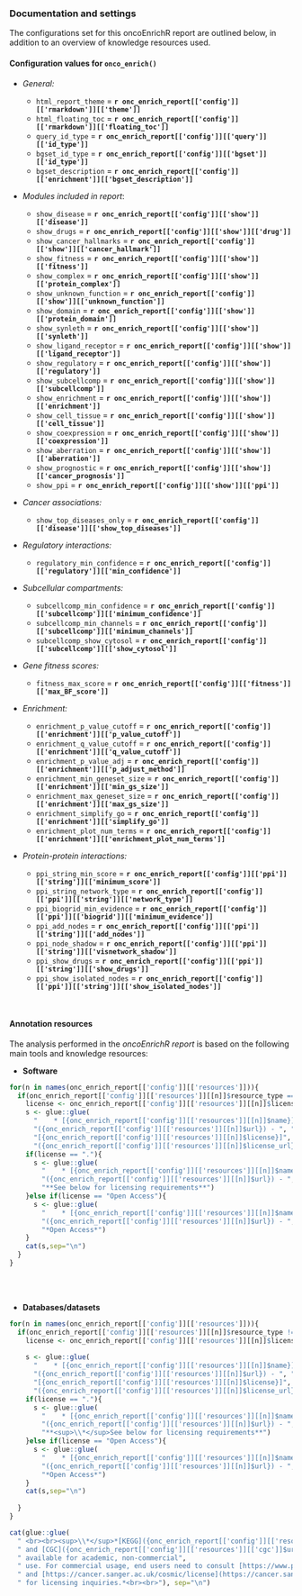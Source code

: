 ### Documentation and settings

The configurations set for this oncoEnrichR report are outlined below, in addition to an overview of knowledge resources used. 

#### Configuration values for `onco_enrich()` 

* <i>General:</i>
  * `html_report_theme` = __`r onc_enrich_report[['config']][['rmarkdown']][['theme']]`__
  * `html_floating_toc` = __`r onc_enrich_report[['config']][['rmarkdown']][['floating_toc']]`__
  * `query_id_type` = __`r onc_enrich_report[['config']][['query']][['id_type']]`__
  * `bgset_id_type` = __`r onc_enrich_report[['config']][['bgset']][['id_type']]`__
  * `bgset_description` = __`r onc_enrich_report[['config']][['enrichment']][['bgset_description']]`__

* <i>Modules included in report</i>:

  * `show_disease` = __`r onc_enrich_report[['config']][['show']][['disease']]`__
  * `show_drugs` = __`r onc_enrich_report[['config']][['show']][['drug']]`__
  * `show_cancer_hallmarks` = __`r onc_enrich_report[['config']][['show']][['cancer_hallmark']]`__
  * `show_fitness` = __`r onc_enrich_report[['config']][['show']][['fitness']]`__
  * `show_complex` = __`r onc_enrich_report[['config']][['show']][['protein_complex']]`__
  * `show_unknown_function` = __`r onc_enrich_report[['config']][['show']][['unknown_function']]`__
  * `show_domain` = __`r onc_enrich_report[['config']][['show']][['protein_domain']]`__
  * `show_synleth` = __`r onc_enrich_report[['config']][['show']][['synleth']]`__
  * `show_ligand_receptor` = __`r onc_enrich_report[['config']][['show']][['ligand_receptor']]`__
  * `show_regulatory` = __`r onc_enrich_report[['config']][['show']][['regulatory']]`__
  * `show_subcellcomp` = __`r onc_enrich_report[['config']][['show']][['subcellcomp']]`__
  * `show_enrichment` = __`r onc_enrich_report[['config']][['show']][['enrichment']]`__
  * `show_cell_tissue` = __`r onc_enrich_report[['config']][['show']][['cell_tissue']]`__
  * `show_coexpression` = __`r onc_enrich_report[['config']][['show']][['coexpression']]`__
  * `show_aberration` = __`r onc_enrich_report[['config']][['show']][['aberration']]`__
  * `show_prognostic` = __`r onc_enrich_report[['config']][['show']][['cancer_prognosis']]`__
  * `show_ppi` = __`r onc_enrich_report[['config']][['show']][['ppi']]`__

* <i>Cancer associations:</i>
  * `show_top_diseases_only` = __`r onc_enrich_report[['config']][['disease']][['show_top_diseases']]`__

* <i>Regulatory interactions:</i>
  * `regulatory_min_confidence` = __`r onc_enrich_report[['config']][['regulatory']][['min_confidence']]`__

* <i>Subcellular compartments:</i>
  * `subcellcomp_min_confidence` = __`r onc_enrich_report[['config']][['subcellcomp']][['minimum_confidence']]`__
  * `subcellcomp_min_channels` = __`r onc_enrich_report[['config']][['subcellcomp']][['minimum_channels']]`__
  * `subcellcomp_show_cytosol` = __`r onc_enrich_report[['config']][['subcellcomp']][['show_cytosol']]`__

* <i>Gene fitness scores:</i>
  * `fitness_max_score` = __`r onc_enrich_report[['config']][['fitness']][['max_BF_score']]`__

* <i>Enrichment:</i>
  * `enrichment_p_value_cutoff` = __`r onc_enrich_report[['config']][['enrichment']][['p_value_cutoff']]`__
  * `enrichment_q_value_cutoff` = __`r onc_enrich_report[['config']][['enrichment']][['q_value_cutoff']]`__
  * `enrichment_p_value_adj` = __`r onc_enrich_report[['config']][['enrichment']][['p_adjust_method']]`__
  * `enrichment_min_geneset_size` = __`r onc_enrich_report[['config']][['enrichment']][['min_gs_size']]`__
  * `enrichment_max_geneset_size` = __`r onc_enrich_report[['config']][['enrichment']][['max_gs_size']]`__
  * `enrichment_simplify_go` = __`r onc_enrich_report[['config']][['enrichment']][['simplify_go']]`__
  * `enrichment_plot_num_terms` = __`r onc_enrich_report[['config']][['enrichment']][['enrichment_plot_num_terms']]`__

* <i>Protein-protein interactions:</i>
  * `ppi_string_min_score` = __`r onc_enrich_report[['config']][['ppi']][['string']][['minimum_score']]`__
  * `ppi_string_network_type` = __`r onc_enrich_report[['config']][['ppi']][['string']][['network_type']]`__
  * `ppi_biogrid_min_evidence` = __`r onc_enrich_report[['config']][['ppi']][['biogrid']][['minimum_evidence']]`__
  * `ppi_add_nodes` = __`r onc_enrich_report[['config']][['ppi']][['string']][['add_nodes']]`__
  * `ppi_node_shadow` = __`r onc_enrich_report[['config']][['ppi']][['string']][['visnetwork_shadow']]`__
  * `ppi_show_drugs` = __`r onc_enrich_report[['config']][['ppi']][['string']][['show_drugs']]`__
  * `ppi_show_isolated_nodes` = __`r onc_enrich_report[['config']][['ppi']][['string']][['show_isolated_nodes']]`__

<br>

#### Annotation resources

The analysis performed in the _oncoEnrichR report_ is based on the following main tools and knowledge resources:

* __Software__ 
```r
for(n in names(onc_enrich_report[['config']][['resources']])){
  if(onc_enrich_report[['config']][['resources']][[n]]$resource_type == 'software'){
    license <- onc_enrich_report[['config']][['resources']][[n]]$license
    s <- glue::glue(
      "    * [{onc_enrich_report[['config']][['resources']][[n]]$name}]",
      "({onc_enrich_report[['config']][['resources']][[n]]$url}) - ", "{onc_enrich_report[['config']][['resources']][[n]]$description} ",  "({onc_enrich_report[['config']][['resources']][[n]]$version}) - ",
      "[{onc_enrich_report[['config']][['resources']][[n]]$license}]",
      "({onc_enrich_report[['config']][['resources']][[n]]$license_url})")
    if(license == "."){
      s <- glue::glue(
        "    * [{onc_enrich_report[['config']][['resources']][[n]]$name}]",
        "({onc_enrich_report[['config']][['resources']][[n]]$url}) - ", "{onc_enrich_report[['config']][['resources']][[n]]$description} ",  "({onc_enrich_report[['config']][['resources']][[n]]$version}) - ",
        "**See below for licensing requirements**")
    }else if(license == "Open Access"){
      s <- glue::glue(
        "    * [{onc_enrich_report[['config']][['resources']][[n]]$name}]",
        "({onc_enrich_report[['config']][['resources']][[n]]$url}) - ", "{onc_enrich_report[['config']][['resources']][[n]]$description} ",  "({onc_enrich_report[['config']][['resources']][[n]]$version}) - ",
        "*Open Access*")
    }
    cat(s,sep="\n")
  }
}

```
<br><br>

* __Databases/datasets__ 
```r
for(n in names(onc_enrich_report[['config']][['resources']])){
  if(onc_enrich_report[['config']][['resources']][[n]]$resource_type != 'software'){
    license <- onc_enrich_report[['config']][['resources']][[n]]$license
    
    s <- glue::glue(
      "    * [{onc_enrich_report[['config']][['resources']][[n]]$name}]",
      "({onc_enrich_report[['config']][['resources']][[n]]$url}) - ", "{onc_enrich_report[['config']][['resources']][[n]]$description} ",  "({onc_enrich_report[['config']][['resources']][[n]]$version}) - ",
      "[{onc_enrich_report[['config']][['resources']][[n]]$license}]",
      "({onc_enrich_report[['config']][['resources']][[n]]$license_url})")
    if(license == "."){
      s <- glue::glue(
        "    * [{onc_enrich_report[['config']][['resources']][[n]]$name}]",
        "({onc_enrich_report[['config']][['resources']][[n]]$url}) - ", "{onc_enrich_report[['config']][['resources']][[n]]$description} ",  "({onc_enrich_report[['config']][['resources']][[n]]$version}) - ",
        "**<sup>\\*</sup>See below for licensing requirements**")
    }else if(license == "Open Access"){
      s <- glue::glue(
        "    * [{onc_enrich_report[['config']][['resources']][[n]]$name}]",
        "({onc_enrich_report[['config']][['resources']][[n]]$url}) - ", "{onc_enrich_report[['config']][['resources']][[n]]$description} ",  "({onc_enrich_report[['config']][['resources']][[n]]$version}) - ",
        "*Open Access*")
    }
    cat(s,sep="\n")
    
  }
}

cat(glue::glue(
  " <br><br><sup>\\*</sup>*[KEGG]({onc_enrich_report[['config']][['resources']][['kegg']]$url})",
  " and [CGC]({onc_enrich_report[['config']][['resources']][['cgc']]$url}) are freely",
  " available for academic, non-commercial",
  " use. For commercial usage, end users need to consult [https://www.pathway.jp](https://www.pathway.jp/)",
  " and [https://cancer.sanger.ac.uk/cosmic/license](https://cancer.sanger.ac.uk/cosmic/license)",
  " for licensing inquiries.*<br><br>"), sep="\n")

```

